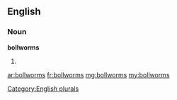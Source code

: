==English==

===Noun===
'''bollworms'''

# {{plural of|bollworm}}

[[Category:English plurals]]

[[ar:bollworms]]
[[fr:bollworms]]
[[mg:bollworms]]
[[my:bollworms]]